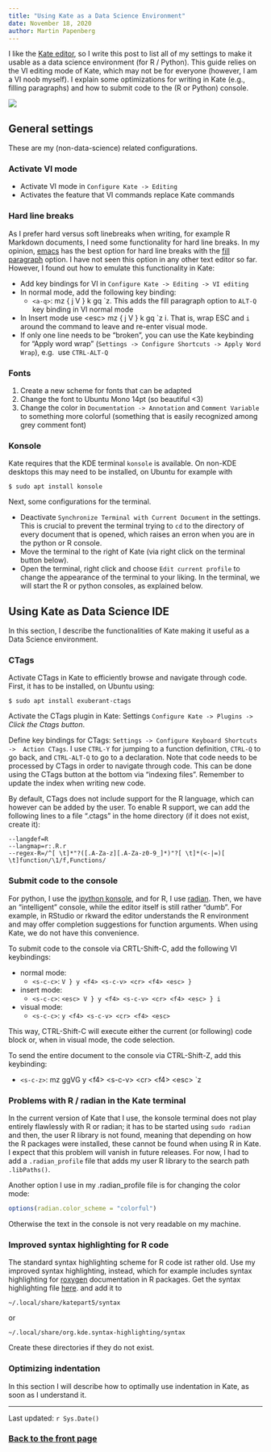 ```yaml
---
title: "Using Kate as a Data Science Environment"
date: November 18, 2020
author: Martin Papenberg
---
```


I like the [Kate editor](https://kate-editor.org/), so I write this post to list 
all of my settings to make it usable as a data science environment (for R / 
Python). This guide relies on the VI editing mode of Kate, which may not be for 
everyone (however, I am a VI noob myself). I explain some optimizations for 
writing in Kate (e.g., filling paragraphs) and how to submit code to the (R or 
Python) console. 

![](../img/screen_kate.jpg)

## General settings

These are my (non-data-science) related configurations. 

### Activate VI mode

- Activate VI mode in `Configure Kate -> Editing`
- Activates the feature that VI commands replace Kate commands

### Hard line breaks  

As I prefer hard versus soft linebreaks when writing, for example R Markdown 
documents, I need some functionality for hard line breaks. In my opinion, 
[emacs](https://www.gnu.org/software/emacs/) has the best option for hard line 
breaks with the [fill paragraph](https://www.emacswiki.org/emacs/FillParagraph) 
option. I have not seen this option in any other text editor so far. However, I 
found out how to emulate this functionality in Kate: 

- Add key bindings for VI in `Configure Kate -> Editing -> VI editing`
- In normal mode, add the following key binding: 
  * `<a-q>`: mz { j V } k gq \`z. This adds the fill paragraph 
option to `ALT-Q` key binding in VI normal mode
- In Insert mode use \<esc\> mz { j V } k gq \`z i. That is, wrap ESC and `i` 
around the command to leave and re-enter visual mode.
- If only one line needs to be "broken", you can use the Kate keybinding for 
"Apply word wrap" (`Settings -> Configure Shortcuts -> Apply Word Wrap`), e.g. 
use `CTRL-ALT-Q` 

### Fonts

1. Create a new scheme for fonts that can be adapted 
2. Change the font to Ubuntu Mono 14pt (so beautiful <3) 
3. Change the color in `Documentation -> Annotation` and `Comment Variable` 
to something more colorful (something that is easily recognized among 
grey comment font) 

### Konsole

Kate requires that the KDE terminal `konsole` is available. On non-KDE desktops 
this may need to be installed, on Ubuntu for example with 

```
$ sudo apt install konsole
```

Next, some configurations for the terminal. 

- Deactivate `Synchronize Terminal with Current Document` in the settings. This 
is crucial to prevent the terminal trying to `cd` to the directory of every 
document that is opened, which raises an erron when you are in the python or R 
console. 
- Move the terminal to the right of Kate (via right click on the terminal button below).
- Open the terminal, right click and choose `Edit current profile` to change the 
appearance of the terminal to your liking. In the terminal, we will start the R 
or python consoles, as explained below.

## Using Kate as Data Science IDE

In this section, I describe the functionalities of Kate making it useful as a 
Data Science environment.

### CTags

Activate CTags in Kate to efficiently browse and navigate through code. First, 
it has to be installed, on Ubuntu using:

```
$ sudo apt install exuberant-ctags
```

Activate the CTags plugin in Kate: Settings `Configure Kate -> Plugins ->` 
*Click the Ctags button*. 

Define key bindings for CTags: `Settings -> Configure Keyboard Shortcuts -> 
Action CTags`. I use `CTRL-Y` for jumping to a function definition, `CTRL-Q` to 
go back, and `CTRL-ALT-Q` to go to a declaration. Note that code needs to be 
processed by CTags in order to navigate through code. This can be done using the 
CTags button at the bottom via "indexing files". Remember to update the index 
when writing new code. 

By default, CTags does not include support for the R language, which can however 
can be added by the user. To enable R support, we can add the following lines to 
a file ".ctags" in the home directory (if it does not exist, create it):

```
--langdef=R
--langmap=r:.R.r
--regex-R=/^[ \t]*"?([.A-Za-z][.A-Za-z0-9_]*)"?[ \t]*(<-|=)[ \t]function/\1/f,Functions/
```

### Submit code to the console

For python, I use the [ipython konsole](https://ipython.org/), and for R, I use 
[radian](https://github.com/randy3k/radian). Then, we have an "intelligent" 
console, while the editor itself is still rather "dumb". For example, in RStudio 
or rkward the editor understands the R environment and may offer completion 
suggestions for function arguments. When using Kate, we do not have this 
convenience.

To submit code to the console via CRTL-Shift-C, add the following VI 
keybindings:

- normal mode:
  * `<s-c-c>`: `V } y <f4> <s-c-v> <cr> <f4> <esc> }`
- insert mode:
  * `<s-c-c>`: `<esc> V } y <f4> <s-c-v> <cr> <f4> <esc> } i`
- visual mode:
  * `<s-c-c>`: `y <f4> <s-c-v> <cr> <f4> <esc>`

This way, CTRL-Shift-C will execute either the current (or following) code block 
or, when in visual mode, the code selection.

To send the entire document to the console via CTRL-Shift-Z, add this 
keybinding: 

- `<s-c-z>`: mz ggVG y \<f4\> \<s-c-v\> \<cr\> \<f4\> \<esc\> \`z
  
### Problems with R / radian in the Kate terminal

In the current version of Kate that I use, the konsole terminal does not play 
entirely flawlessly with R or radian; it has to be started using `sudo radian` 
and then, the user R library is not found, meaning that depending on how the R 
packages were installed, these cannot be found when using R in Kate. I expect 
that this problem will vanish in future releases. For now, I had to add a 
`.radian_profile` file that adds my user R library to the search path 
`.libPaths()`.

Another option I use in my .radian_profile file is for changing the color mode:

```r
options(radian.color_scheme = "colorful")
```

Otherwise the text in the console is not very readable on my machine.

### Improved syntax highlighting for R code

The standard syntax highlighting scheme for R code ist rather old. Use my 
improved syntax highlighting, instead, which for example includes syntax 
highlighting for [roxygen](https://roxygen2.r-lib.org/) documentation in R 
packages. Get the syntax highlighting file 
[here](https://invent.kde.org/mpapenberg/syntax-highlighting/-/raw/master/data/syntax/r.xml). and add it to 

```
~/.local/share/katepart5/syntax
```

or 

```
~/.local/share/org.kde.syntax-highlighting/syntax
```

Create these directories if they do not exist.

### Optimizing indentation

In this section I will describe how to optimally use indentation in Kate, as 
soon as I understand it.

---

Last updated: `r Sys.Date()`

### <a href="index.html">Back to the front page</a>

&nbsp;
